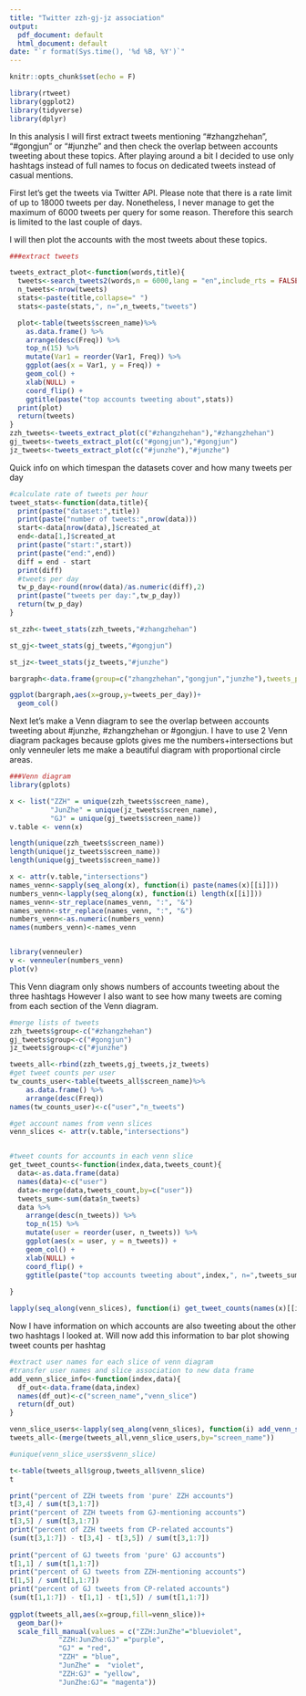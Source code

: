 ```yaml
---
title: "Twitter zzh-gj-jz association"
output:
  pdf_document: default
  html_document: default
date: "`r format(Sys.time(), '%d %B, %Y')`"
---
```


```r
knitr::opts_chunk$set(echo = F)
```
```r
library(rtweet)
library(ggplot2)
library(tidyverse)  
library(dplyr)
```
In this analysis I will first extract tweets mentioning "#zhangzhehan", "#gongjun" or "#junzhe" and then check the overlap between accounts tweeting about these topics. 
After playing around a bit I decided to use only hashtags instead of full names to focus on dedicated tweets instead of casual mentions.

First let's get the tweets via Twitter API. Please note that there is a rate limit of up to 18000 tweets per day. Nonetheless, I never manage to get the maximum of 6000 tweets per query for some reason. Therefore this search is limited to the last couple of days.

I will then plot the accounts with the most tweets about these topics.
```r
###extract tweets

tweets_extract_plot<-function(words,title){
  tweets<-search_tweets2(words,n = 6000,lang = "en",include_rts = FALSE)
  n_tweets<-nrow(tweets)
  stats<-paste(title,collapse=" ")
  stats<-paste(stats,", n=",n_tweets,"tweets")

  plot<-table(tweets$screen_name)%>% 
    as.data.frame() %>% 
    arrange(desc(Freq)) %>%
    top_n(15) %>% 
    mutate(Var1 = reorder(Var1, Freq)) %>%
    ggplot(aes(x = Var1, y = Freq)) +
    geom_col() +
    xlab(NULL) +
    coord_flip() +
    ggtitle(paste("top accounts tweeting about",stats))
  print(plot)
  return(tweets)
}
zzh_tweets<-tweets_extract_plot(c("#zhangzhehan"),"#zhangzhehan")
gj_tweets<-tweets_extract_plot(c("#gongjun"),"#gongjun")
jz_tweets<-tweets_extract_plot(c("#junzhe"),"#junzhe")
```

Quick info on which timespan the datasets cover and how many tweets per day
```r
#calculate rate of tweets per hour
tweet_stats<-function(data,title){
  print(paste("dataset:",title))
  print(paste("number of tweets:",nrow(data)))
  start<-data[nrow(data),]$created_at
  end<-data[1,]$created_at
  print(paste("start:",start))
  print(paste("end:",end))
  diff = end - start
  print(diff)
  #tweets per day
  tw_p_day<-round(nrow(data)/as.numeric(diff),2)
  print(paste("tweets per day:",tw_p_day))
  return(tw_p_day)
}

st_zzh<-tweet_stats(zzh_tweets,"#zhangzhehan")

st_gj<-tweet_stats(gj_tweets,"#gongjun")

st_jz<-tweet_stats(jz_tweets,"#junzhe")

bargraph<-data.frame(group=c("zhangzhehan","gongjun","junzhe"),tweets_per_day=c(st_zzh,st_gj,st_jz))

ggplot(bargraph,aes(x=group,y=tweets_per_day))+
  geom_col()
```

Next let's make a Venn diagram to see the overlap between accounts tweeting about #junzhe, #zhangzhehan or #gongjun.
I have to use 2 Venn diagram packages because gplots gives me the numbers+intersections but only venneuler lets me make a beautiful diagram with proportional circle areas.

```r
###Venn diagram
library(gplots)

x <- list("ZZH" = unique(zzh_tweets$screen_name),
          "JunZhe" = unique(jz_tweets$screen_name),
          "GJ" = unique(gj_tweets$screen_name))
v.table <- venn(x)

length(unique(zzh_tweets$screen_name))
length(unique(jz_tweets$screen_name))
length(unique(gj_tweets$screen_name))

x <- attr(v.table,"intersections")
names_venn<-sapply(seq_along(x), function(i) paste(names(x)[[i]]))
numbers_venn<-lapply(seq_along(x), function(i) length(x[[i]]))
names_venn<-str_replace(names_venn, ":", "&")
names_venn<-str_replace(names_venn, ":", "&")
numbers_venn<-as.numeric(numbers_venn)
names(numbers_venn)<-names_venn


library(venneuler)
v <- venneuler(numbers_venn)
plot(v)
```

This Venn diagram only shows numbers of accounts tweeting about the three hashtags
However I also want to see how many tweets are coming from each section of the Venn diagram.

```r
#merge lists of tweets
zzh_tweets$group<-c("#zhangzhehan")
gj_tweets$group<-c("#gongjun")
jz_tweets$group<-c("#junzhe")

tweets_all<-rbind(zzh_tweets,gj_tweets,jz_tweets)
#get tweet counts per user
tw_counts_user<-table(tweets_all$screen_name)%>% 
    as.data.frame() %>% 
    arrange(desc(Freq))
names(tw_counts_user)<-c("user","n_tweets")

#get account names from venn slices
venn_slices <- attr(v.table,"intersections")


#tweet counts for accounts in each venn slice
get_tweet_counts<-function(index,data,tweets_count){
  data<-as.data.frame(data)
  names(data)<-c("user")
  data<-merge(data,tweets_count,by=c("user"))
  tweets_sum<-sum(data$n_tweets)
  data %>% 
    arrange(desc(n_tweets)) %>%
    top_n(15) %>% 
    mutate(user = reorder(user, n_tweets)) %>%
    ggplot(aes(x = user, y = n_tweets)) +
    geom_col() +
    xlab(NULL) +
    coord_flip() +
    ggtitle(paste("top accounts tweeting about",index,", n=",tweets_sum,"tweets"))
  
}

lapply(seq_along(venn_slices), function(i) get_tweet_counts(names(x)[[i]], x[[i]],tw_counts_user))

```


Now I have information on which accounts are also tweeting about the other two hashtags I looked at. Will now add this information to bar plot showing tweet counts per hashtag

```r
#extract user names for each slice of venn diagram
#transfer user names and slice association to new data frame
add_venn_slice_info<-function(index,data){
  df_out<-data.frame(data,index)
  names(df_out)<-c("screen_name","venn_slice")
  return(df_out)
}

venn_slice_users<-lapply(seq_along(venn_slices), function(i) add_venn_slice_info(names(x)[[i]], x[[i]]))%>% bind_rows()
tweets_all<-(merge(tweets_all,venn_slice_users,by="screen_name"))

#unique(venn_slice_users$venn_slice)

t<-table(tweets_all$group,tweets_all$venn_slice)
t

print("percent of ZZH tweets from 'pure' ZZH accounts")
t[3,4] / sum(t[3,1:7])
print("percent of ZZH tweets from GJ-mentioning accounts")
t[3,5] / sum(t[3,1:7])
print("percent of ZZH tweets from CP-related accounts")
(sum(t[3,1:7]) - t[3,4] - t[3,5]) / sum(t[3,1:7])
 
print("percent of GJ tweets from 'pure' GJ accounts")
t[1,1] / sum(t[1,1:7])
print("percent of GJ tweets from ZZH-mentioning accounts")
t[1,5] / sum(t[1,1:7])
print("percent of GJ tweets from CP-related accounts")
(sum(t[1,1:7]) - t[1,1] - t[1,5]) / sum(t[1,1:7])                                      
                                       
ggplot(tweets_all,aes(x=group,fill=venn_slice))+
  geom_bar()+
  scale_fill_manual(values = c("ZZH:JunZhe"="blueviolet", 
            "ZZH:JunZhe:GJ" ="purple",
            "GJ" = "red",
            "ZZH" = "blue",
            "JunZhe" =  "violet",
            "ZZH:GJ" = "yellow",
            "JunZhe:GJ"= "magenta"))
```




